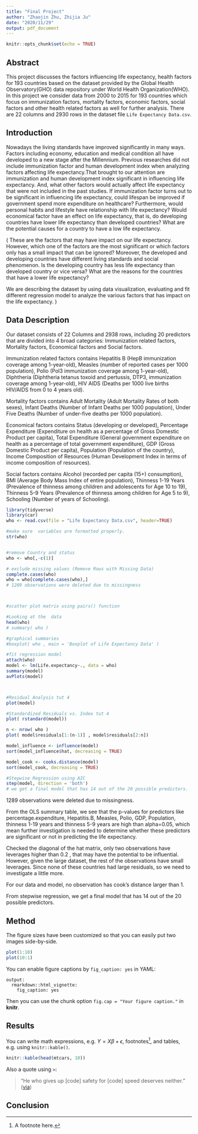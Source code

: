 ```yaml
---
title: "Final Project"
author: "Zhaojin Zhu, Zhijia Ju"
date: "2020/11/29"
output: pdf_document
---
```


```r
knitr::opts_chunk$set(echo = TRUE)
```

## Abstract


This project discusses the factors influencing life expectancy, health factors for 193 countries based on the dataset provided by the Global Health Observatory(GHO) data repository under World Health Organization(WHO). In this project we consider data from 2000 to 2015 for 193 countries which focus on immunization factors, mortality factors, economic factors, social factors and other health related factors as well for further analysis. 
There are 22 columns and 2930 rows in the dataset file `Life Expectancy Data.csv`.

## Introduction

Nowadays the living standards have improved significantly in many ways. Factors including economy, education and medical condition all have developed to a new stage after the Millennium. Previous researches did not include immunization factor and human development index when analyzing factors affecting life expectancy.That brought to our attention are immunization and human development index significant in influencing life expectancy. And, what other factors would actually affect life expectancy that were not included in the past studies. If immunization factor turns out to be significant in influencing life expectancy, could lifespan be improved if government spend more expenditure on healthcare? Furthermore, would personal habits and lifestyle have relationship with life expectancy? Would economical factor have an effect on life expectancy, that is, do developing countries have lower life expectancy than developed countries? What are the potential causes for a country to have a low life expectancy.


( These are the factors that may have impact on our life expectancy. However, which one of the factors are the most significant or which factors only has a small impact that can be ignored? Moreover, the developed and developing countries have different living standards and social phenomenon. Is the developing country has less life expectancy than developed country or vice versa? What are the reasons for the countries that have a lower life expectancy?

We are describing the dataset by using data visualization, evaluating and fit different regression model to analyze the various factors that has impact on the life expectancy. )

## Data Description

Our dataset consists of 22 Columns and 2938 rows, including 20 predictors that are divided into 4 broad categories: Immunization related factors, Mortality factors, Economical factors and Social factors.

Immunization related factors contains Hepatitis B (HepB immunization coverage among 1-year-old), Measles (number of reported cases per 1000 population), Polio (Pol3 immunization coverage among 1-year-old), Diphtheria (Diphtheria tetanus toxoid and pertussis, DTP3, immunization coverage among 1-year-old), HIV AIDS (Deaths per 1000 live births HIV/AIDS from 0 to 4 years old).

Mortality factors contains Adult Mortality (Adult Mortality Rates of both sexes), Infant Deaths (Number of Infant Deaths per 1000 population), Under Five Deaths (Number of under-five deaths per 1000 population).

Economical factors contains Status (developing or developed), Percentage Expenditure (Expenditure on health as a percentage of Gross Domestic Product per capita), Total Expenditure (General government expenditure on health as a percentage of total government expenditure), GDP (Gross Domestic Product per capita), Population (Population of the country), Income Composition of Resources (Human Development Index in terms of income composition of resources).

Social factors contains Alcohol (recorded per capita (15+) consumption), BMI (Average Body Mass Index of entire population), Thinness 1-19 Years (Prevalence of thinness among children and adolescents for Age 10 to 19), Thinness 5-9 Years (Prevalence of thinness among children for Age 5 to 9), Schooling (Number of years of Schooling).





```r
library(tidyverse)
library(car)
who <- read.csv(file = "Life Expectancy Data.csv", header=TRUE)

#make sure  variables are formatted properly.
str(who)


#remove Country and status
who <- who[,-c(1)]

# exclude missing values (Remove Rows with Missing Data)
complete.cases(who)
who = who[complete.cases(who),]
# 1289 observations were deleted due to missingness



#scatter plot matrix using pairs() function

#Looking at the  data
head(who)
# summary( who )

#graphical summaries
#boxplot( who , main = 'Boxplot of Life Expectancy Data' )

#fit regression model
attach(who)
model <- lm(Life.expectancy~., data = who)
summary(model)
avPlots(model)



#Residual Analysis tut 4
plot(model)

#Standardized Residuals vs. Index tut 4
plot( rstandard(model))

n <- nrow( who )
plot( model$residuals[1:(n-1)] , model$residuals[2:n])

model_influence <- influence(model)
sort(model_influence$hat, decreasing = TRUE)

model_cook <- cooks.distance(model)
sort(model_cook, decreasing = TRUE)

#Stepwise Regression using AIC
step(model, direction = 'both')
# we get a final model that has 14 out of the 20 possible predictors.
```
1289 observations were deleted due to missingness.

From the OLS summary table, we see that the p-values for predictors like percentage.expenditure, Hepatitis.B, Measles, Polio, GDP, Population, thinness 1-19 years and thinness 5-9 years are high than alpha=0.05, which mean further investigation is
needed to determine whether these predictors are significant or not in predicting the life expectancy.

Checked the diagonal of the hat matrix, only two observations have leverages higher than 0.2 , that may have the potential to be influential. However, given the large dataset, the rest of the observations have small leverages. Since none of these countries had large residuals, so we need to investigate a little more.

For our data and model, no observation has cook's distance larger than 1.

From stepwise regression, we get a final model that has 14 out of the 20 possible predictors.







## Method

The figure sizes have been customized so that you can easily put two images side-by-side. 

```r
plot(1:10)
plot(10:1)
```
















You can enable figure captions by `fig_caption: yes` in YAML:

    output:
      rmarkdown::html_vignette:
        fig_caption: yes

Then you can use the chunk option `fig.cap = "Your figure caption."` in **knitr**.

## Results

You can write math expressions, e.g. $Y = X\beta + \epsilon$, footnotes^[A footnote here.], and tables, e.g. using `knitr::kable()`.

```r
knitr::kable(head(mtcars, 10))
```

Also a quote using `>`:

> "He who gives up [code] safety for [code] speed deserves neither."
([via](https://twitter.com/hadleywickham/status/504368538874703872))

## Conclusion